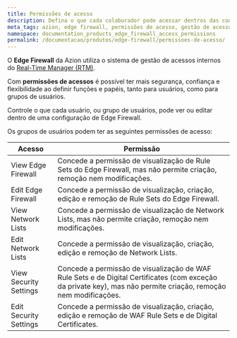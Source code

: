 ```yaml
---
title: Permissões de acesso
description: Defina o que cada colaborador pode acessar dentros das configurações de Edge Firewall das suas aplicações na Azion.
meta_tags: azion, edge firewall, permissões de acesso, gestão de acesso interno
namespace: documentation_products_edge_firewall_access_permissions
permalink: /documentacao/produtos/edge-firewall/permissoes-de-acesso/
---
```


O **Edge Firewall** da Azion utiliza o sistema de gestão de acessos internos do [Real-Time Manager (RTM)](https://manager.azion.com/). 

Com **permissões de acessos** é possível ter mais segurança, confiança e flexibilidade ao definir funções e papéis, tanto para usuários, como para grupos de usuários. 

Controle o que cada usuário, ou grupo de usuários, pode ver ou editar dentro de uma configuração de Edge Firewall.

Os grupos de usuários podem ter as seguintes permissões de acesso:

| Acesso                 | Permissão                                                                                                                                                       |
|------------------------|-----------------------------------------------------------------------------------------------------------------------------------------------------------------|
| View Edge Firewall     | Concede a permissão de visualização de Rule Sets do Edge Firewall, mas não permite criação, remoção nem modificações.                                           |
| Edit Edge Firewall     | Concede a permissão de visualização, criação, edição e remoção de Rule Sets do Edge Firewall.                                                                   |
| View Network Lists     | Concede a permissão de visualização de Network Lists, mas não permite criação, remoção nem modificações.                                                        |
| Edit Network Lists     | Concede a permissão de visualização, criação, edição e remoção de Network Lists.                                                                                |
| View Security Settings | Concede a permissão de visualização de WAF Rule Sets e de Digital Certificates (com exceção da private key), mas não permite criação, remoção nem modificações. |
| Edit Security Settings | Concede a permissão de visualização, criação, edição e remoção de WAF Rule Sets e de Digital Certificates.                                                      |